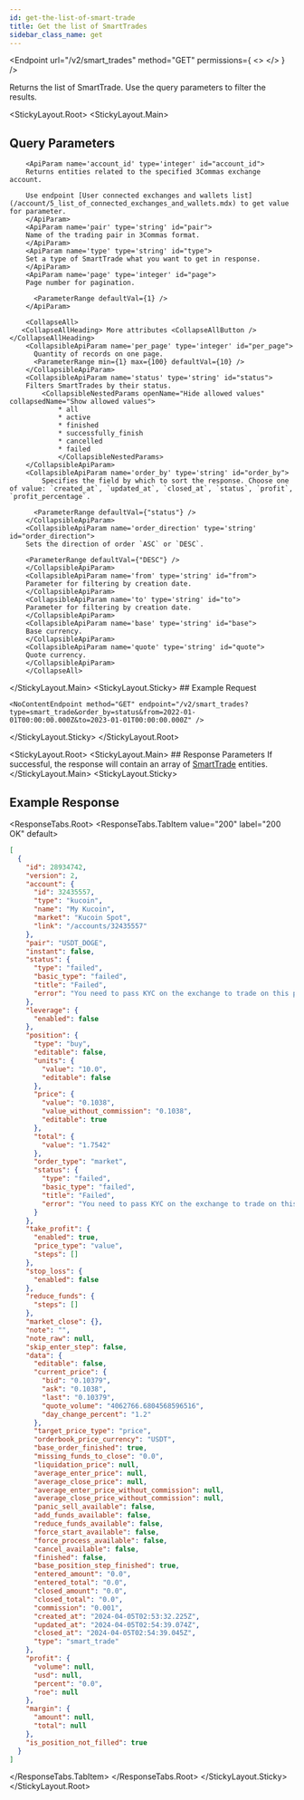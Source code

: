 ```yaml
---
id: get-the-list-of-smart-trade
title: Get the list of SmartTrades
sidebar_class_name: get
---
```



<Endpoint
  url="/v2/smart_trades"
  method="GET"
  permissions={
    <>
      <Permission title="Permission" description="SMART_TRADES_READ" />
      <Permission title="Security" description="SIGNED" />
    </>
  }
/>

Returns the list of SmartTrade. Use the query parameters to filter the results.

<Separator />

<StickyLayout.Root>
   <StickyLayout.Main>
   ## Query Parameters
        <ApiParam name='account_id' type='integer' id="account_id">
        Returns entities related to the specified 3Commas exchange account.

        Use endpoint [User connected exchanges and wallets list](/account/5_list_of_connected_exchanges_and_wallets.mdx) to get value for parameter.
        </ApiParam>
        <ApiParam name='pair' type='string' id="pair">
        Name of the trading pair in 3Commas format.
        </ApiParam>
        <ApiParam name='type' type='string' id="type">
        Set a type of SmartTrade what you want to get in response.
        </ApiParam>
        <ApiParam name='page' type='integer' id="page">
        Page number for pagination.

          <ParameterRange defaultVal={1} />
        </ApiParam>

        <CollapseAll>
       <CollapseAllHeading> More attributes <CollapseAllButton /> </CollapseAllHeading>
        <CollapsibleApiParam name='per_page' type='integer' id="per_page">
          Quantity of records on one page. 
          <ParameterRange min={1} max={100} defaultVal={10} />
        </CollapsibleApiParam>
        <CollapsibleApiParam name='status' type='string' id="status">
        Filters SmartTrades by their status.
            <CollapsibleNestedParams openName="Hide allowed values" collapsedName="Show allowed values">
                * all
                * active
                * finished
                * successfully_finish
                * cancelled
                * failed
                </CollapsibleNestedParams>
        </CollapsibleApiParam>
        <CollapsibleApiParam name='order_by' type='string' id="order_by">
            Specifies the field by which to sort the response. Choose one of value: `created_at`, `updated_at`, `closed_at`, `status`, `profit`, `profit_percentage`. 

          <ParameterRange defaultVal={"status"} />
        </CollapsibleApiParam>
        <CollapsibleApiParam name='order_direction' type='string' id="order_direction">
        Sets the direction of order `ASC` or `DESC`.

        <ParameterRange defaultVal={"DESC"} />
        </CollapsibleApiParam>
        <CollapsibleApiParam name='from' type='string' id="from">
        Parameter for filtering by creation date.
        </CollapsibleApiParam>
        <CollapsibleApiParam name='to' type='string' id="to">
        Parameter for filtering by creation date.
        </CollapsibleApiParam>
        <CollapsibleApiParam name='base' type='string' id="base">
        Base currency.
        </CollapsibleApiParam>
        <CollapsibleApiParam name='quote' type='string' id="quote">
        Quote currency.
        </CollapsibleApiParam>
        </CollapseAll>
</StickyLayout.Main>
<StickyLayout.Sticky>
    ## Example Request

    <NoContentEndpoint method="GET" endpoint="/v2/smart_trades?type=smart_trade&order_by=status&from=2022-01-01T00:00:00.000Z&to=2023-01-01T00:00:00.000Z" />

</StickyLayout.Sticky>
</StickyLayout.Root>


<StickyLayout.Root>
    <StickyLayout.Main>
        ## Response Parameters 
        If successful, the response will contain an array of [SmartTrade](/smart-trade/0_smart_trade_entity.mdx) entities.
    </StickyLayout.Main>
    <StickyLayout.Sticky>
## Example Response
<ResponseTabs.Root>
<ResponseTabs.TabItem value="200" label="200 OK" default>
```json
[
  {
    "id": 28934742,
    "version": 2,
    "account": {
      "id": 32435557,
      "type": "kucoin",
      "name": "My Kucoin",
      "market": "Kucoin Spot",
      "link": "/accounts/32435557"
    },
    "pair": "USDT_DOGE",
    "instant": false,
    "status": {
      "type": "failed",
      "basic_type": "failed",
      "title": "Failed",
      "error": "You need to pass KYC on the exchange to trade on this pair"
    },
    "leverage": {
      "enabled": false
    },
    "position": {
      "type": "buy",
      "editable": false,
      "units": {
        "value": "10.0",
        "editable": false
      },
      "price": {
        "value": "0.1038",
        "value_without_commission": "0.1038",
        "editable": true
      },
      "total": {
        "value": "1.7542"
      },
      "order_type": "market",
      "status": {
        "type": "failed",
        "basic_type": "failed",
        "title": "Failed",
        "error": "You need to pass KYC on the exchange to trade on this pair"
      }
    },
    "take_profit": {
      "enabled": true,
      "price_type": "value",
      "steps": []
    },
    "stop_loss": {
      "enabled": false
    },
    "reduce_funds": {
      "steps": []
    },
    "market_close": {},
    "note": "",
    "note_raw": null,
    "skip_enter_step": false,
    "data": {
      "editable": false,
      "current_price": {
        "bid": "0.10379",
        "ask": "0.1038",
        "last": "0.10379",
        "quote_volume": "4062766.6804568596516",
        "day_change_percent": "1.2"
      },
      "target_price_type": "price",
      "orderbook_price_currency": "USDT",
      "base_order_finished": true,
      "missing_funds_to_close": "0.0",
      "liquidation_price": null,
      "average_enter_price": null,
      "average_close_price": null,
      "average_enter_price_without_commission": null,
      "average_close_price_without_commission": null,
      "panic_sell_available": false,
      "add_funds_available": false,
      "reduce_funds_available": false,
      "force_start_available": false,
      "force_process_available": false,
      "cancel_available": false,
      "finished": false,
      "base_position_step_finished": true,
      "entered_amount": "0.0",
      "entered_total": "0.0",
      "closed_amount": "0.0",
      "closed_total": "0.0",
      "commission": "0.001",
      "created_at": "2024-04-05T02:53:32.225Z",
      "updated_at": "2024-04-05T02:54:39.074Z",
      "closed_at": "2024-04-05T02:54:39.045Z",
      "type": "smart_trade"
    },
    "profit": {
      "volume": null,
      "usd": null,
      "percent": "0.0",
      "roe": null
    },
    "margin": {
      "amount": null,
      "total": null
    },
    "is_position_not_filled": true
  }
]
```
</ResponseTabs.TabItem>
</ResponseTabs.Root>
</StickyLayout.Sticky>
</StickyLayout.Root>
